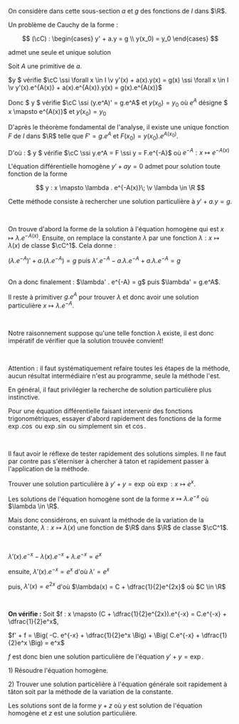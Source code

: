 

On considère dans cette sous-section $a$ et $g$ des fonctions de $I$ dans $\R$.

<Item type='proposition' titre="problème de cauchy d'ordre 1" searchDesc="équation différentielle">

Un problème de Cauchy de la forme :

$$
(\cC) : \begin{cases}
y' + a.y = g
\\
y(x_0) = y_0
\end{cases}
$$

admet une seule et unique solution
</Item>

<Hideable type='démonstration' titre=''>

Soit $A$ une primitive de $a$.

$y $ vérifie $\cC  \ssi \forall x \in I \v y'(x) + a(x).y(x) = g(x) \ssi \forall x \in I \v y'(x).e^{A(x)} + a(x).e^{A(x)}.y(x) = g(x).e^{A(x)}$

Donc 
$ y $ vérifie $\cC \ssi (y.e^A)' = g.e^A$ et $y(x_0) = y_0$ où $e^A$ désigne $ x \mapsto e^{A(x)}$ et $y(x_0) = y_0$

D'après le théorème fondamental de l'analyse, il existe une unique fonction $F$ de $I$ dans $\R$ telle que $F' = g.e^A$ et $F(x_0) = y(x_0).e^{A(x_0)}$.

D'où : 
$ y $ vérifie $\cC \ssi y.e^A = F \ssi y = F.e^{-A}$ où $e^{-A} : x \mapsto e^{-A(x)}$
</Hideable>

<Item type='consequence' titre="equation différentielle homogène d'ordre 1" tag="par coeur">

L'équation différentielle homogène $y' + ay = 0$ admet pour solution toute fonction de la forme 

$$
y : x \mapsto \lambda . e^{-A(x)}\; \v \lambda \in \R
$$
</Item>

<Item type='methode' titre='variation de la constante' tag="par coeur" searchDesc="équation différentielle">

Cette méthode consiste à rechercher une solution particulière à $y' + a.y = g$.

<br/>

On trouve d'abord la forme de la solution à l'équation homogène qui est  $x \mapsto \lambda . e^{-A(x)}$. Ensuite, on remplace la constante $\lambda$ par une fonction $\lambda : x \mapsto \lambda(x)$ de classe $\cC^1$. Cela donne : 

$(\lambda . e^{-A})' + a . (\lambda . e^{-A}) = g$ puis $\lambda' . e^{-A}  -a . \lambda . e^{-A} + a . \lambda . e^{-A} = g$

<br/>
On a donc finalement : $\lambda' . e^{-A} = g$ puis $\lambda' = g.e^A$. 

Il reste à primitiver $g.e^A$ pour trouver $\lambda$ et donc avoir une solution particulière $x \mapsto \lambda . e^{-A}$. 

<br/>

Notre raisonnement suppose qu'une telle fonction $\lambda$ existe, il est donc impératif de vérifier que la solution trouvée convient!

<br/>

Attention : il faut systématiquement refaire toutes les étapes de la méthode, aucun résultat intermédiaire n'est au programme, seule la méthode l'est.
</Item>

<Remarque titre=''>

En général, il faut privilégier la recherche de solution particulière plus instinctive.

Pour une équation différentielle faisant intervenir des fonctions trigonométriques, essayer d'abord rapidement des fonctions de la forme $\exp . \cos$ ou $\exp . \sin$ ou simplement $\sin$ et $\cos$.

<br />

Il faut avoir le réflexe de tester rapidement des solutions simples. Il ne faut par contre pas s'éterniser à chercher à taton et rapidement passer à l'application de la méthode.
</Remarque>

<Exercice titre=''>

Trouver une solution particulière à $y' + y = \exp$ où $\exp : x \mapsto e^x$.

</Exercice>

<Hideable type='solution' titre=''>

Les solutions de l'équation homogène sont de la forme $x \mapsto \lambda . e^{-x}$ où $\lambda \in \R$.

Mais donc considérons, en suivant la méthode de la variation de la constante, $\lambda : x \mapsto \lambda(x)$ une fonction de $\R$ dans $\R$ de classe $\cC^1$.

<br />

$\lambda'(x) . e^{-x} - \lambda(x).e^{-x} + \lambda . e^{-x} = e^x$ 

ensuite, $\lambda'(x) . e^{-x}= e^x$ d'où $\lambda' = e^x$

puis, $\lambda'(x) = e^{2x}$ d'où $\lambda(x) = C + \dfrac{1}{2}e^{2x}$ où $C \in \R$

<br />

**On vérifie :** Soit $f : x \mapsto (C + \dfrac{1}{2}e^{2x}).e^{-x} = C.e^{-x} + \dfrac{1}{2}e^x$,

$f' + f = \Big( -C. e^{-x} + \dfrac{1}{2}e^x \Big)  + \Big( C.e^{-x} + \dfrac{1}{2}e^x \Big) = e^x$

$f$ est donc bien une solution particulière de l'équation $y' + y = \exp$.

</Hideable>

<Item type='methode' titre="résolution d'une équation différentielle linéaire d'ordre 1">

1\) Résoudre l'équation homogène. 

2\) Trouver une solution particèlière à l'équation générale soit rapidement à tâton soit par la méthode de la variation de la constante.

Les solutions sont de la forme $y + z$ où $y$ est solution de l'équation homogène et $z$ est une solution particulière.
</Item>
